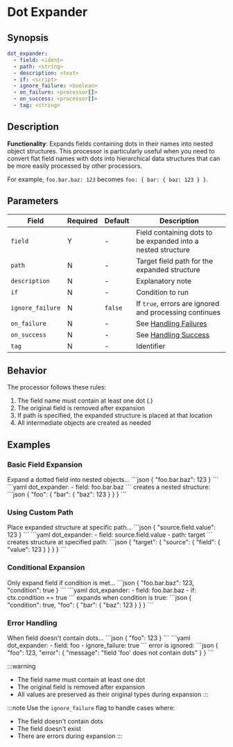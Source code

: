 # Dot Expander

## Synopsis

```yaml {2}
dot_expander:
  - field: <ident>
  - path: <string>
  - description: <text>
  - if: <script>
  - ignore_failure: <boolean>
  - on_failure: <processor[]>
  - on_success: <processor[]>
  - tag: <string>
```

## Description

**Functionality**: Expands fields containing dots in their names into nested object structures. This processor is particularly useful when you need to convert flat field names with dots into hierarchical data structures that can be more easily processed by other processors.

For example, `foo.bar.baz: 123` becomes `foo: { bar: { baz: 123 } }`.

## Parameters

|Field|Required|Default|Description|
|---|---|---|---|
|`field`|Y|-|Field containing dots to be expanded into a nested structure|
|`path`|N|-|Target field path for the expanded structure|
|`description`|N|-|Explanatory note|
|`if`|N|-|Condition to run|
|`ignore_failure`|N|`false`|If `true`, errors are ignored and processing continues|
|`on_failure`|N|-|See [Handling Failures](../handling-failures.mdx)|
|`on_success`|N|-|See [Handling Success](../handling-success.mdx)|
|`tag`|N|-|Identifier|

## Behavior

The processor follows these rules:
1. The field name must contain at least one dot (.)
2. The original field is removed after expansion
3. If path is specified, the expanded structure is placed at that location
4. All intermediate objects are created as needed

## Examples

### Basic Field Expansion

<ExampleGrid>
  <CommentCol>
    Expand a dotted field into nested objects...
  </CommentCol>
  <CodeCol>
    ```json
    {
      "foo.bar.baz": 123
    }
    ```
    ```yaml
    dot_expander:
      - field: foo.bar.baz
    ```
  </CodeCol>
  <CommentCol>
    creates a nested structure:
  </CommentCol>
  <CodeCol>
    ```json
    {
      "foo": {
        "bar": {
          "baz": 123
        }
      }
    }
    ```
  </CodeCol>
</ExampleGrid>

### Using Custom Path

<ExampleGrid>
  <CommentCol>
    Place expanded structure at specific path...
  </CommentCol>
  <CodeCol>
    ```json
    {
      "source.field.value": 123
    }
    ```
    ```yaml
    dot_expander:
      - field: source.field.value
      - path: target
    ```
  </CodeCol>
  <CommentCol>
    creates structure at specified path:
  </CommentCol>
  <CodeCol>
    ```json
    {
      "target": {
        "source": {
          "field": {
            "value": 123
          }
        }
      }
    }
    ```
  </CodeCol>
</ExampleGrid>

### Conditional Expansion

<ExampleGrid>
  <CommentCol>
    Only expand field if condition is met...
  </CommentCol>
  <CodeCol>
    ```json
    {
      "foo.bar.baz": 123,
      "condition": true
    }
    ```
    ```yaml
    dot_expander:
      - field: foo.bar.baz
      - if: ctx.condition == true
    ```
  </CodeCol>
  <CommentCol>
    expands when condition is true:
  </CommentCol>
  <CodeCol>
    ```json
    {
      "condition": true,
      "foo": {
        "bar": {
          "baz": 123
        }
      }
    }
    ```
  </CodeCol>
</ExampleGrid>

### Error Handling

<ExampleGrid>
  <CommentCol>
    When field doesn't contain dots...
  </CommentCol>
  <CodeCol>
    ```json
    {
      "foo": 123
    }
    ```
    ```yaml
    dot_expander:
      - field: foo
      - ignore_failure: true
    ```
  </CodeCol>
  <CommentCol>
    error is ignored:
  </CommentCol>
  <CodeCol>
    ```json
    {
      "foo": 123,
      "error": {
        "message": "field 'foo' does not contain dots"
      }
    }
    ```
  </CodeCol>
</ExampleGrid>

:::warning
- The field name must contain at least one dot
- The original field is removed after expansion
- All values are preserved as their original types during expansion
:::

:::note
Use the `ignore_failure` flag to handle cases where:
- The field doesn't contain dots
- The field doesn't exist
- There are errors during expansion
:::